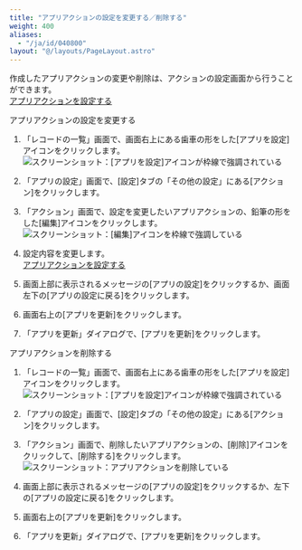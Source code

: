 ```yaml
---
title: "アプリアクションの設定を変更する／削除する"
weight: 400
aliases:
  - "/ja/id/040800"
layout: "@/layouts/PageLayout.astro"
---
```




作成したアプリアクションの変更や削除は、アクションの設定画面から行うことができます。  
[アプリアクションを設定する](/k/ja/id/040487.html)

<Heading id="appaction_change_appaction_10">アプリアクションの設定を変更する</Heading>

1. 「レコードの一覧」画面で、画面右上にある歯車の形をした[アプリを設定]アイコンをクリックします。  
   <Img src="/k/kintone/img/settings_new_icon.png" alt="スクリーンショット：[アプリを設定]アイコンが枠線で強調されている" />

1. 「アプリの設定」画面で、[設定]タブの「その他の設定」にある[アクション]をクリックします。

1. 「アクション」画面で、設定を変更したいアプリアクションの、鉛筆の形をした[編集]アイコンをクリックします。  
   <Img src="/k/kintone/img-ja/set_appaction_16.png" alt="スクリーンショット：[編集]アイコンを枠線で強調している" />

1. 設定内容を変更します。  
   [アプリアクションを設定する](/k/ja/id/040487.html#appaction_set_appaction_10)

1. 画面上部に表示されるメッセージの[アプリの設定]をクリックするか、画面左下の[アプリの設定に戻る]をクリックします。

1. 画面右上の[アプリを更新]をクリックします。

1. 「アプリを更新」ダイアログで、[アプリを更新]をクリックします。

<Heading id="appaction_change_appaction_20">アプリアクションを削除する</Heading>

1. 「レコードの一覧」画面で、画面右上にある歯車の形をした[アプリを設定]アイコンをクリックします。  
   <Img src="/k/kintone/img/settings_new_icon.png" alt="スクリーンショット：[アプリを設定]アイコンが枠線で強調されている" />

1. 「アプリの設定」画面で、[設定]タブの「その他の設定」にある[アクション]をクリックします。

1. 「アクション」画面で、削除したいアプリアクションの、[削除]アイコンをクリックして、[削除する]をクリックします。  
   <Img src="/k/kintone/img-ja/set_appaction_18.png" alt="スクリーンショット：アプリアクションを削除している" />

1. 画面上部に表示されるメッセージの[アプリの設定]をクリックするか、左下の[アプリの設定に戻る]をクリックします。

1. 画面右上の[アプリを更新]をクリックします。

1. 「アプリを更新」ダイアログで、[アプリを更新]をクリックします。
